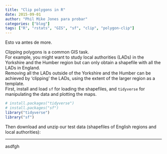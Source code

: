 ```yaml
---
title: "Clip polygons in R"
date: 2015-09-01
author: "Phil Mike Jones para probar"
categories: ["blog"]
tags: ["R", "rstats", "GIS", "sf", "clip", "polygon-clip"]
---
```


Esto va antes de more.  

<!--more--> 

Clipping polygons is a common GIS task.  
For example, you might want to study local authorities (LADs) in the Yorkshire and the Humber region but can only obtain a shapefile with all the LADs in England.  
Removing all the LADs outside of the Yorkshire and the Humber can be achieved by 'clipping' the LADs, using the extent of the larger region as a template.  
First, install and load `sf` for loading the shapefiles, and `tidyverse` for manipulating the data and plotting the maps.  

```r
# install.packages("tidyverse")
# install.packages("sf")
library("tidyverse")
library("sf")
```

Then download and unzip our test data (shapefiles of English regions and local authorities):


***  

asdfgh




